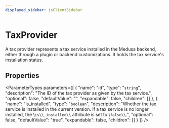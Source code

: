 ```yaml
---
displayed_sidebar: jsClientSidebar
---
```



# TaxProvider

A tax provider represents a tax service installed in the Medusa backend, either through a plugin or backend customizations. It holds the tax service's installation status.

## Properties

<ParameterTypes parameters={[
  {
    "name": "id",
    "type": "`string`",
    "description": "The ID of the tax provider as given by the tax service.",
    "optional": false,
    "defaultValue": "",
    "expandable": false,
    "children": []
  },
  {
    "name": "is_installed",
    "type": "`boolean`",
    "description": "Whether the tax service is installed in the current version. If a tax service is no longer installed, the \\`is\\_installed\\` attribute is set to \\`false\\`.",
    "optional": false,
    "defaultValue": "true",
    "expandable": false,
    "children": []
  }
]} />
